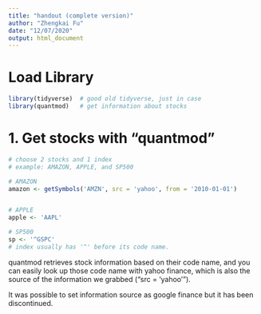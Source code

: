 ```yaml
---
title: "handout (complete version)"
author: "Zhengkai Fu"
date: "12/07/2020"
output: html_document
---
```

# Load Library
```r
library(tidyverse)  # good old tidyverse, just in case
library(quantmod)   # get information about stocks
```

# 1. Get stocks with "quantmod"
```r
# choose 2 stocks and 1 index
# example: AMAZON, APPLE, and SP500

# AMAZON
amazon <- getSymbols('AMZN', src = 'yahoo', from = '2010-01-01')


# APPLE
apple <- 'AAPL'

# SP500
sp <- '^GSPC'
# index usually has '^' before its code name.
```

quantmod retrieves stock information based on their code name, and you can easily look up those code name with yahoo finance, which is also the source of the information we grabbed ("src = 'yahoo' ").

It was possible to set information source as google finance but it has been discontinued.